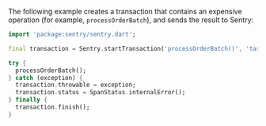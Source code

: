 The following example creates a transaction that contains an expensive operation (for example, `processOrderBatch`), and sends the result to Sentry:

```dart
import 'package:sentry/sentry.dart';

final transaction = Sentry.startTransaction('processOrderBatch()', 'task');

try {
  processOrderBatch();
} catch (exception) {
  transaction.throwable = exception;
  transaction.status = SpanStatus.internalError();
} finally {
  transaction.finish();
}
```
